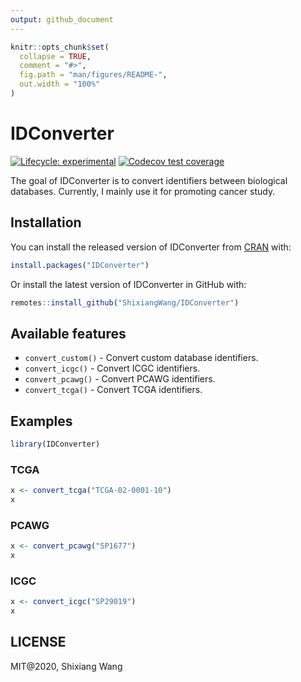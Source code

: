 ```yaml
---
output: github_document
---
```


<!-- README.md is generated from README.Rmd. Please edit that file -->

```r
knitr::opts_chunk$set(
  collapse = TRUE,
  comment = "#>",
  fig.path = "man/figures/README-",
  out.width = "100%"
)
```

# IDConverter

<!-- badges: start -->
[![Lifecycle: experimental](https://img.shields.io/badge/lifecycle-experimental-orange.svg)](https://www.tidyverse.org/lifecycle/#experimental)
[![Codecov test coverage](https://codecov.io/gh/ShixiangWang/IDConverter/branch/master/graph/badge.svg)](https://codecov.io/gh/ShixiangWang/IDConverter?branch=master)
<!-- badges: end -->

The goal of IDConverter is to convert identifiers between biological databases.
Currently, I mainly use it for promoting cancer study.

## Installation

You can install the released version of IDConverter from [CRAN](https://CRAN.R-project.org) with:

``` r
install.packages("IDConverter")
```

Or install the latest version of IDConverter in GitHub with:

``` r
remotes::install_github("ShixiangWang/IDConverter")
```

## Available features

- `convert_custom()` - Convert custom database identifiers.
- `convert_icgc()` - Convert ICGC identifiers.
- `convert_pcawg()` - Convert PCAWG identifiers.
- `convert_tcga()` - Convert TCGA identifiers.

## Examples

```r
library(IDConverter)
```


### TCGA

```r
x <- convert_tcga("TCGA-02-0001-10")
x
```

### PCAWG

```r
x <- convert_pcawg("SP1677")
x
```

### ICGC

```r
x <- convert_icgc("SP29019")
x
```


## LICENSE

MIT\@2020, Shixiang Wang
